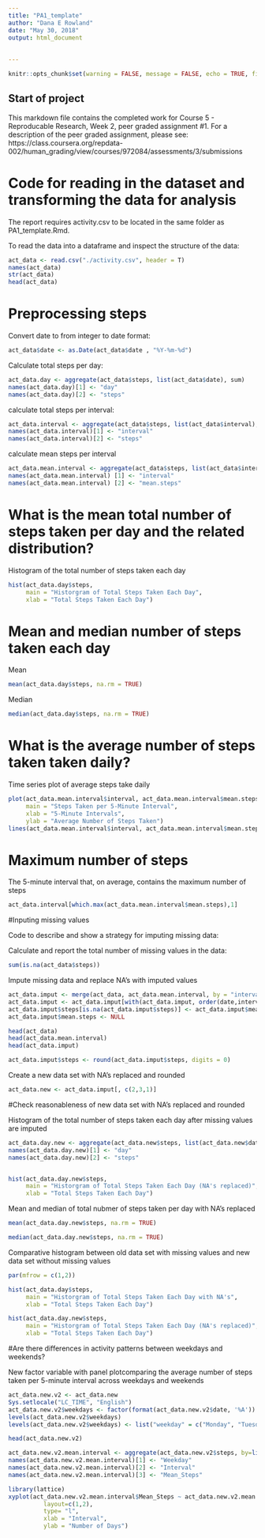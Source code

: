 ---
title: "PA1_template"
author: "Dana E Rowland"
date: "May 30, 2018"
output: html_document 
  
    
---

```{r setup, include=FALSE}
knitr::opts_chunk$set(warning = FALSE, message = FALSE, echo = TRUE, fig.align = "center", fig.width = 7.25, fig.height = 6, dev: jpeg)
```

## Start of project

This markdown file contains the completed work for Course 5 - Reproducable Research, Week 2, peer graded assignment #1. 
For a description of the peer graded assignment, please see: https://class.coursera.org/repdata-002/human_grading/view/courses/972084/assessments/3/submissions 


# Code for reading in the dataset and transforming the data for analysis

The report requires activity.csv to be located in the same folder as PA1_template.Rmd.

To read the data into a dataframe and inspect the structure of the data:

```{r}
act_data <- read.csv("./activity.csv", header = T)
names(act_data)
str(act_data)
head(act_data)
```

# Preprocessing steps

Convert date to from integer to date format:

```{r}
act_data$date <- as.Date(act_data$date , "%Y-%m-%d")
```

Calculate total steps per day:

```{r}
act_data.day <- aggregate(act_data$steps, list(act_data$date), sum)
names(act_data.day)[1] <- "day"
names(act_data.day)[2] <- "steps"
```

calculate total steps per interval:

```{r}
act_data.interval <- aggregate(act_data$steps, list(act_data$interval), sum, na.rm=TRUE, na.action=NULL)
names(act_data.interval)[1] <- "interval"
names(act_data.interval)[2] <- "steps"
```

calculate mean steps per interval

```{r}
act_data.mean.interval <- aggregate(act_data$steps, list(act_data$interval), mean, na.rm=TRUE, na.action=NULL)
names(act_data.mean.interval) [1] <- "interval"
names(act_data.mean.interval) [2] <- "mean.steps"
```

# What is the mean total number of steps taken per day and the related distribution?

Histogram of the total number of steps taken each day

```{r}
hist(act_data.day$steps, 
     main = "Historgram of Total Steps Taken Each Day",
     xlab = "Total Steps Taken Each Day")
```

# Mean and median number of steps taken each day

Mean

```{r}
mean(act_data.day$steps, na.rm = TRUE)
```
Median

```{r}

median(act_data.day$steps, na.rm = TRUE)
```
# What is the average number of steps taken taken daily?

Time series plot of average steps take daily

```{r}
plot(act_data.mean.interval$interval, act_data.mean.interval$mean.steps, type = "n", 
     main = "Steps Taken per 5-Minute Interval", 
     xlab = "5-Minute Intervals", 
     ylab = "Average Number of Steps Taken")
lines(act_data.mean.interval$interval, act_data.mean.interval$mean.steps, type = "l")
```

# Maximum number of steps

The 5-minute interval that, on average, contains the maximum number of steps

```{r}
act_data.interval[which.max(act_data.mean.interval$mean.steps),1]
```

#Inputing missing values

Code to describe and show a strategy for imputing missing data:

Calculate and report the total number of missing values in the data:

```{r}
sum(is.na(act_data$steps))
```

Impute missing data and replace NA's with imputed values

```{r}
act_data.imput <- merge(act_data, act_data.mean.interval, by = "interval", sort = FALSE)
act_data.imput <- act_data.imput[with(act_data.imput, order(date,interval)), ] 
act_data.imput$steps[is.na(act_data.imput$steps)] <- act_data.imput$mean.steps[is.na(act_data.imput$steps)]
act_data.imput$mean.steps <- NULL

head(act_data)
head(act_data.mean.interval)
head(act_data.imput)

act_data.imput$steps <- round(act_data.imput$steps, digits = 0)
```
Create a new data set with NA's replaced and rounded

```{r}
act_data.new <- act_data.imput[, c(2,3,1)]
```

#Check reasonableness of new data set with NA's replaced and rounded

Histogram of the total number of steps taken each day after missing values are imputed

```{r}
act_data.day.new <- aggregate(act_data.new$steps, list(act_data.new$date), sum)
names(act_data.day.new)[1] <- "day"
names(act_data.day.new)[2] <- "steps"


hist(act_data.day.new$steps, 
     main = "Historgram of Total Steps Taken Each Day (NA's replaced)",
     xlab = "Total Steps Taken Each Day")
```

Mean and median of total nubmer of steps taken per day with NA's replaced

```{r}
mean(act_data.day.new$steps, na.rm = TRUE)

median(act_data.day.new$steps, na.rm = TRUE)
```

Comparative histogram between old data set with missing values and new data set without missing values

```{r}
par(mfrow = c(1,2))

hist(act_data.day$steps, 
     main = "Historgram of Total Steps Taken Each Day with NA's",
     xlab = "Total Steps Taken Each Day")

hist(act_data.day.new$steps, 
     main = "Historgram of Total Steps Taken Each Day (NA's replaced)",
     xlab = "Total Steps Taken Each Day")
```

#Are there differences in activity patterns between weekdays and weekends?

New factor variable with panel plotcomparing the average number of steps taken per 5-minute interval across weekdays and weekends

```{r}
act_data.new.v2 <- act_data.new
Sys.setlocale("LC_TIME", "English")
act_data.new.v2$weekdays <- factor(format(act_data.new.v2$date, '%A'))
levels(act_data.new.v2$weekdays)
levels(act_data.new.v2$weekdays) <- list("weekday" = c("Monday", "Tuesday", "Wednesday", "Thursday", "Friday"), "weekend" = c("Saturday", "Sunday"))

head(act_data.new.v2)

act_data.new.v2.mean.interval <- aggregate(act_data.new.v2$steps, by=list(act_data.new.v2$weekdays, act_data.new.v2$interval), mean, na.rm=TRUE, na.action=NULL)
names(act_data.new.v2.mean.interval)[1] <- "Weekday"
names(act_data.new.v2.mean.interval)[2] <- "Interval"
names(act_data.new.v2.mean.interval)[3] <- "Mean_Steps"

library(lattice)
xyplot(act_data.new.v2.mean.interval$Mean_Steps ~ act_data.new.v2.mean.interval$Interval | act_data.new.v2.mean.interval$Weekday,
          layout=c(1,2), 
          type= "l", 
          xlab = "Interval", 
          ylab = "Number of Days")
```

